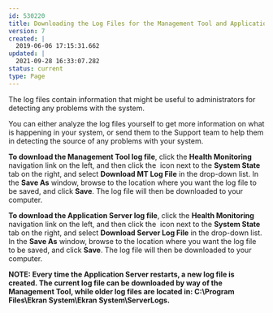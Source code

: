 ---
id: 530220
title: Downloading the Log Files for the Management Tool and Application Server
version: 7
created: |
  2019-06-06 17:15:31.662
updated: |
  2021-09-28 16:33:07.282
status: current
type: Page
---

The log files contain information that might be useful to administrators for detecting any problems with the system.

You can either analyze the log files yourself to get more information on what is happening in your system, or send them to the Support team to help them in detecting the source of any problems with your system.

**To download the Management Tool log file**, click the **Health Monitoring** navigation link on the left, and then click the  icon next to the **System State** tab on the right, and select **Download MT Log File** in the drop-down list. In the **Save As** window, browse to the location where you want the log file to be saved, and click **Save**. The log file will then be downloaded to your computer.

**To download the Application Server log file**, click the **Health Monitoring** navigation link on the left, and then click the  icon next to the **System State** tab on the right, and select **Download Server Log File** in the drop-down list. In the **Save As** window, browse to the location where you want the log file to be saved, and click **Save**. The log file will then be downloaded to your computer.

**NOTE: Every time the Application Server restarts, a new log file is created. The current log file can be downloaded by way of the Management Tool, while older log files are located in: C:\Program Files\Ekran System\Ekran System\ServerLogs.**

